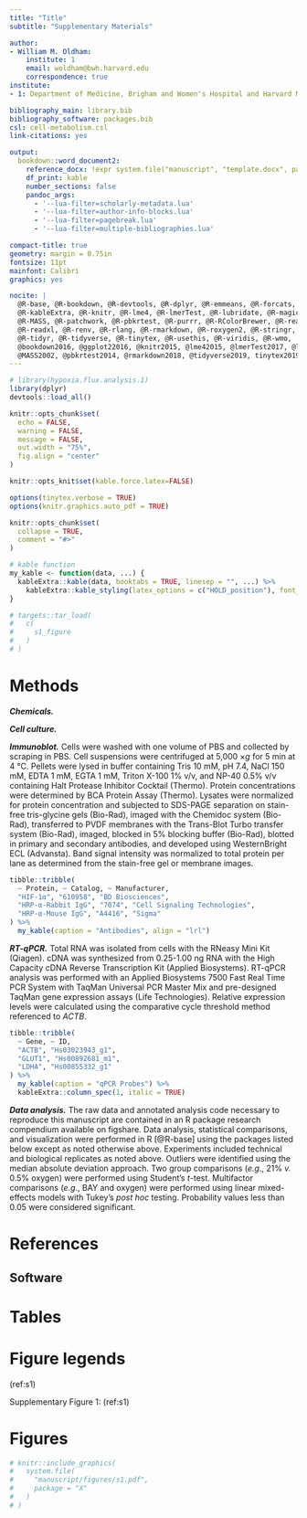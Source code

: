 ```yaml
---
title: "Title"
subtitle: "Supplementary Materials"

author:
- William M. Oldham: 
    institute: 1
    email: woldham@bwh.harvard.edu
    correspondence: true
institute:
- 1: Department of Medicine, Brigham and Women's Hospital and Harvard Medical School, Boston, MA

bibliography_main: library.bib
bibliography_software: packages.bib
csl: cell-metabolism.csl
link-citations: yes

output: 
  bookdown::word_document2:
    reference_docx: !expr system.file("manuscript", "template.docx", package = "X")
    df_print: kable
    number_sections: false
    pandoc_args:
      - '--lua-filter=scholarly-metadata.lua'
      - '--lua-filter=author-info-blocks.lua'
      - '--lua-filter=pagebreak.lua'
      - '--lua-filter=multiple-bibliographies.lua'

compact-title: true
geometry: margin = 0.75in
fontsize: 11pt
mainfont: Calibri
graphics: yes

nocite: |
  @R-base, @R-bookdown, @R-devtools, @R-dplyr, @R-emmeans, @R-forcats, @R-ggplot2, 
  @R-kableExtra, @R-knitr, @R-lme4, @R-lmerTest, @R-lubridate, @R-magick, @R-magrittr, 
  @R-MASS, @R-patchwork, @R-pbkrtest, @R-purrr, @R-RColorBrewer, @R-readr, 
  @R-readxl, @R-renv, @R-rlang, @R-rmarkdown, @R-roxygen2, @R-stringr, @R-tibble, 
  @R-tidyr, @R-tidyverse, @R-tinytex, @R-usethis, @R-viridis, @R-wmo, 
  @bookdown2016, @ggplot22016, @knitr2015, @lme42015, @lmerTest2017, @lubridate2011, 
  @MASS2002, @pbkrtest2014, @rmarkdown2018, @tidyverse2019, tinytex2019
---
```


```r
# library(hypoxia.flux.analysis.1)
library(dplyr)
devtools::load_all()

knitr::opts_chunk$set(
  echo = FALSE, 
  warning = FALSE, 
  message = FALSE, 
  out.width = "75%", 
  fig.align = "center"
)

knitr::opts_knit$set(kable.force.latex=FALSE)

options(tinytex.verbose = TRUE)
options(knitr.graphics.auto_pdf = TRUE)

knitr::opts_chunk$set(
  collapse = TRUE,
  comment = "#>"
)

# kable function
my_kable <- function(data, ...) {
  kableExtra::kable(data, booktabs = TRUE, linesep = "", ...) %>% 
    kableExtra::kable_styling(latex_options = c("HOLD_position"), font_size = 11)
}

# targets::tar_load(
#   c(
#     s1_figure
#   )
# )
```

\newpage 

# Methods

__*Chemicals.*__ 

__*Cell culture.*__ 

__*Immunoblot.*__ Cells were washed with one volume of PBS and collected by scraping in PBS. Cell suspensions were centrifuged at 5,000 ×*g* for 5 min at 4 °C. Pellets were lysed in buffer containing Tris 10 mM, pH 7.4, NaCl 150 mM, EDTA 1 mM, EGTA 1 mM, Triton X-100 1% v/v, and NP-40 0.5% v/v containing Halt Protease Inhibitor Cocktail (Thermo). Protein concentrations were determined by BCA Protein Assay (Thermo). Lysates were normalized for protein concentration and subjected to SDS-PAGE separation on stain-free tris-glycine gels (Bio-Rad), imaged with the Chemidoc system (Bio-Rad), transferred to PVDF membranes with the Trans-Blot Turbo transfer system (Bio-Rad), imaged, blocked in 5% blocking buffer (Bio-Rad), blotted in primary and secondary antibodies, and developed using WesternBright ECL (Advansta). Band signal intensity was normalized to total protein per lane as determined from the stain-free gel or membrane images.

```r
tibble::tribble(
  ~ Protein, ~ Catalog, ~ Manufacturer, 
  "HIF-1α", "610958", "BD Biosciences", 
  "HRP-α-Rabbit IgG", "7074", "Cell Signaling Technologies", 
  "HRP-α-Mouse IgG", "A4416", "Sigma"
) %>% 
  my_kable(caption = "Antibodies", align = "lrl")
```

__*RT-qPCR.*__ Total RNA was isolated from cells with the RNeasy Mini Kit (Qiagen). cDNA was synthesized from 0.25-1.00 ng RNA with the High Capacity cDNA Reverse Transcription Kit (Applied Biosystems). RT-qPCR analysis was performed with an Applied Biosystems 7500 Fast Real Time PCR System with TaqMan Universal PCR Master Mix and pre-designed TaqMan gene expression assays (Life Technologies). Relative expression levels were calculated using the comparative cycle threshold method referenced to *ACTB*. 

```r
tibble::tribble(
  ~ Gene, ~ ID, 
  "ACTB", "Hs03023943_g1", 
  "GLUT1", "Hs00892681_m1", 
  "LDHA", "Hs00855332_g1"
) %>% 
  my_kable(caption = "qPCR Probes") %>% 
  kableExtra::column_spec(1, italic = TRUE)
```

__*Data analysis.*__ The raw data and annotated analysis code necessary to reproduce this manuscript are contained in an R package research compendium available on figshare. Data analysis, statistical comparisons, and visualization were performed in R [@R-base] using the packages listed below except as noted otherwise above. Experiments included technical and biological replicates as noted above. Outliers were identified using the median absolute deviation approach. Two group comparisons (*e.g.*, 21% *v.* 0.5% oxygen) were performed using Student's *t*-test. Multifactor comparisons (*e.g.*, BAY and oxygen) were performed using linear mixed-effects models with Tukey's *post hoc* testing. Probability values less than 0.05 were considered significant.  

\newpage

# References

::: {#refs_main} 
:::

## Software

::: {#refs_software} 
:::

\newpage

# Tables

\newpage

# Figure legends

(ref:s1) 

Supplementary Figure 1: (ref:s1)

\newpage

# Figures

```r
# knitr::include_graphics(
#   system.file(
#     "manuscript/figures/s1.pdf",
#     package = "X"
#   )
# )
```

\newpage
